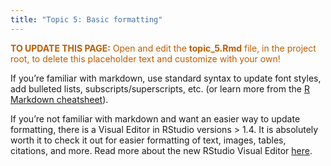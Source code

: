 ```yaml
---
title: "Topic 5: Basic formatting"
---
```


<p style="color: #ba5e00"><b>TO UPDATE THIS PAGE:</b> Open and edit the <b>topic_5.Rmd</b> file, in the project root, to delete this placeholder text and customize with your own!</p>

If you're familiar with markdown, use standard syntax to update font styles, add bulleted lists, subscripts/superscripts, etc. (or learn more from the [R Markdown cheatsheet](https://www.rstudio.org/links/r_markdown_cheat_sheet)). 

If you're not familiar with markdown and want an easier way to update formatting, there is a Visual Editor in RStudio versions > 1.4. It is absolutely worth it to check it out for easier formatting of text, images, tables, citations, and more. Read more about the new RStudio Visual Editor [here](https://blog.rstudio.com/2020/09/30/rstudio-v1-4-preview-visual-markdown-editing/).
